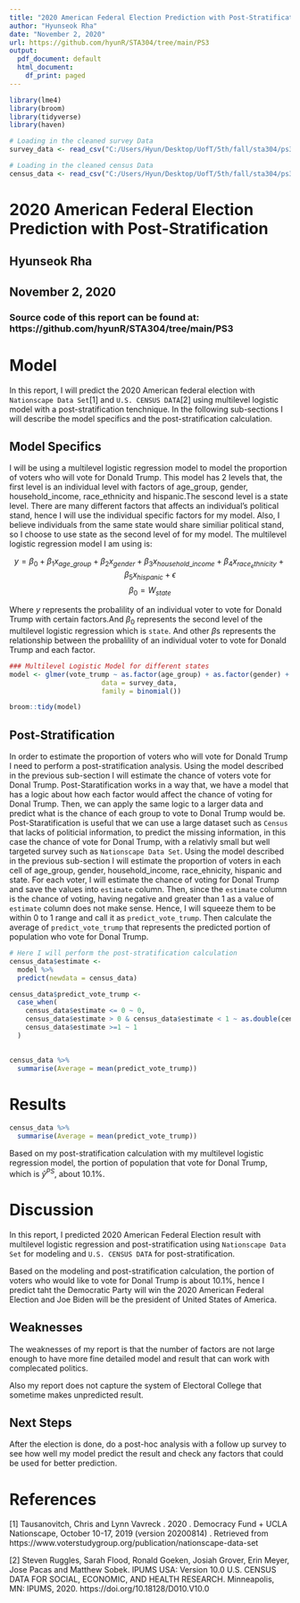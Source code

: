 ```yaml
---
title: "2020 American Federal Election Prediction with Post-Stratification"
author: "Hyunseok Rha"
date: "November 2, 2020"
url: https://github.com/hyunR/STA304/tree/main/PS3 
output:
  pdf_document: default
  html_document:
    df_print: paged
---
```


```r
library(lme4)
library(broom)
library(tidyverse)
library(haven)

# Loading in the cleaned survey Data
survey_data <- read_csv("C:/Users/Hyun/Desktop/UofT/5th/fall/sta304/ps3/survey_data.csv")

# Loading in the cleaned census Data
census_data <- read_csv("C:/Users/Hyun/Desktop/UofT/5th/fall/sta304/ps3/census_data.csv")
```

# 2020 American Federal Election Prediction with Post-Stratification

## Hyunseok Rha
## November 2, 2020
### Source code of this report can be found at: https://github.com/hyunR/STA304/tree/main/PS3


# Model

In this report, I will predict the 2020 American federal election with `Nationscape Data Set`[1] and `U.S. CENSUS DATA`[2] using multilevel logistic model with a post-stratification tenchnique. In the following sub-sections I will describe the model specifics and the post-stratification calculation.

## Model Specifics
I will be using a multilevel logistic regression model to model the proportion of voters who will vote for Donald Trump. This model has 2 levels that, the first level is an individual level with factors of age_group, gender, household_income, race_ethnicity and hispanic.The sescond level is a state level. There are many different factors that affects an individual's political stand, hence I will use the individual specific factors for my model. Also, I believe individuals from the same state would share similiar political stand, so I choose to use state as the second level of for my model. The multilevel logistic regression model I am using is:

$$y = \beta_0+\beta_1x_{age\_group}+\beta_2x_{gender}+\beta_3x_{household\_income}+\beta_4x_{race_ethnicity}+\beta_5x_{hispanic}+\epsilon$$
$$\beta_0=W_{state}$$

Where $y$ represents the probalility of an individual voter to vote for Donald Trump with certain factors.And $\beta_0$ represents the second level of the multilevel logistic regression which is `state`. And other $\beta$s represents the relationship between the probalility of an individual voter to vote for Donald Trump and each factor.  

```r

### Multilevel Logistic Model for different states
model <- glmer(vote_trump ~ as.factor(age_group) + as.factor(gender) + as.factor(household_income) + as.factor(race_ethnicity) + as.factor(hispanic) + (1|state),
                       data = survey_data,
                       family = binomial())

broom::tidy(model)
```


## Post-Stratification 

In order to estimate the proportion of voters who will vote for Donald Trump I need to perform a post-stratification analysis. Using the model described in the previous sub-section I will estimate the chance of voters vote for Donal Trump. Post-Staratification works in a way that, we have a model that has a logic about how each factor would affect the chance of voting for Donal Trump. Then, we can apply the same logic to a larger data and predict what is the chance of each group to vote to Donal Trump would be. Post-Staratification is useful that we can use a large dataset such as `Census` that lacks of politicial information, to predict the missing information, in this case the chance of vote for Donal Trump, with a relativly small but well targeted survey such as `Nationscape Data Set`. Using the model described in the previous sub-section I will estimate the proportion of voters in each cell of age_group, gender, household_income, race_ehnicity, hispanic and state. For each voter, I will estimate the chance of voting for Donal Trump and save the values into `estimate` column. Then, since the `estimate` column is the chance of voting, having negative and greater than 1 as a value of `estimate` column does not make sense. Hence, I will squeeze them to be within 0 to 1 range and call it as `predict_vote_trump`. Then calculate the average of `predict_vote_trump` that represents the predicted portion of population who vote for Donal Trump.  

```r

# Here I will perform the post-stratification calculation
census_data$estimate <-
  model %>%
  predict(newdata = census_data)

census_data$predict_vote_trump <- 
  case_when(
    census_data$estimate <= 0 ~ 0,
    census_data$estimate > 0 & census_data$estimate < 1 ~ as.double(census_data$estimate),
    census_data$estimate >=1 ~ 1
  )
  

census_data %>%
  summarise(Average = mean(predict_vote_trump))

```

# Results

```r
census_data %>%
  summarise(Average = mean(predict_vote_trump))
```

Based on my post-stratification calculation with my multilevel logistic regression model, the portion of population that vote for Donal Trump, which is $\hat y^{PS}$, about 10.1%.

# Discussion

In this report, I predicted 2020 American Federal Election result with multilevel logistic regression and  post-stratification using `Nationscape Data Set` for modeling and `U.S. CENSUS DATA` for post-stratification. 

Based on the modeling and post-stratification calculation, the portion of voters who would like to vote for Donal Trump is about 10.1%, hence I predict taht the Democratic Party will win the 2020 American Federal Election and Joe Biden will be the president of United States of America.

## Weaknesses

The weaknesses of my report is that the number of factors are not large enough to have more fine detailed model and result that can work with complecated politics. 

Also my report does not capture the system of Electoral College that sometime makes unpredicted result. 

## Next Steps

After the election is done, do a post-hoc analysis with a follow up survey to see how well my model predict the result and check any factors that could be used for better prediction. 


# References

[1] Tausanovitch, Chris and Lynn Vavreck . 2020 . Democracy Fund + UCLA Nationscape, October 10-17, 2019 (version 20200814) . Retrieved from https://www.voterstudygroup.org/publication/nationscape-data-set 

[2] Steven Ruggles, Sarah Flood, Ronald Goeken, Josiah Grover, Erin Meyer, Jose Pacas and Matthew Sobek. IPUMS USA: Version 10.0 U.S. CENSUS DATA FOR SOCIAL, ECONOMIC,
AND HEALTH RESEARCH. Minneapolis, MN: IPUMS, 2020. https://doi.org/10.18128/D010.V10.0



